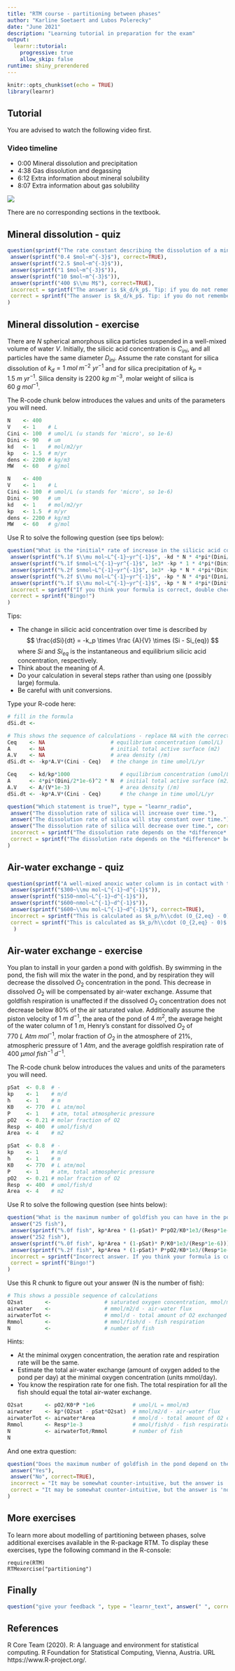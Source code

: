 ```yaml
---
title: "RTM course - partitioning between phases"
author: "Karline Soetaert and Lubos Polerecky"
date: "June 2021"
description: "Learning tutorial in preparation for the exam"
output: 
  learnr::tutorial:
    progressive: true
    allow_skip: false
runtime: shiny_prerendered
---
```


```r
knitr::opts_chunk$set(echo = TRUE)
library(learnr)
```

## Tutorial

You are advised to watch the following video first.

### Video timeline
* 0:00 Mineral dissolution and precipitation
* 4:38 Gas dissolution and degassing
* 6:12 Extra information about mineral solubility
* 8:07 Extra information about gas solubility

![](https://www.youtube.com/watch?v=CPme0Qz3L7Y&list=PLx8PHcDdmF-uD1Pr07TU9SzlhlGpfrxqn&index=8)

There are no corresponding sections in the textbook.

## Mineral dissolution - quiz

```r
question(sprintf("The rate constant describing the dissolution of a mineral in water is $k_d = 2~mol~m^{-2}~yr^{-1}$, and the rate constant describing the precipitation of that mineral is $k_p = 5~m~yr^{-1}$. What is the equilibrium concentration of the dissolved mineral in water?"), type = "learnr_checkbox",
 answer(sprintf("0.4 $mol~m^{-3}$"), correct=TRUE),
 answer(sprintf("2.5 $mol~m^{-3}$")),
 answer(sprintf("1 $mol~m^{-3}$")),
 answer(sprintf("10 $mol~m^{-3}$")),
 answer(sprintf("400 $\\mu M$"), correct=TRUE),
 incorrect = sprintf("The answer is $k_d/k_p$. Tip: if you do not remember whether this would be $k_p/k_d$ or $k_d/k_p$, think about the units. Concentrations are in $mol~m^{-3}$, and this unit is obtained with $k_d/k_p$, not with $k_p/k_d$."),
 correct = sprintf("The answer is $k_d/k_p$. Tip: if you do not remember whether this would be $k_p/k_d$ or $k_d/k_p$, think about the units. Concentrations are in $mol~m^{-3}$, and this unit is obtained with $k_d/k_p$, not with $k_p/k_d$.")   
)
```

## Mineral dissolution - exercise

There are $N$ spherical amorphous silica particles suspended in a well-mixed volume of water $V$. Initially, the silicic acid concentration is $C_{ini}$, and all particles have the same diameter $D_{ini}$. Assume the rate constant for silica dissolution of $k_d = 1~mol~m^{-2}~yr^{-1}$ and for silica precipitation of $k_p = 1.5~m~yr^{-1}$. Silica density is $2200~kg~m^{-3}$, molar weight of silica is $60~g~mol^{-1}$.

The R-code chunk below introduces the values and units of the parameters you will need. 

```r
N    <- 400
V    <- 1    # L
Cini <- 100  # umol/L (u stands for 'micro', so 1e-6)
Dini <- 90   # um
kd   <- 1    # mol/m2/yr
kp   <- 1.5  # m/yr
dens <- 2200 # kg/m3
MW   <- 60   # g/mol
```

```r
N    <- 400
V    <- 1    # L
Cini <- 100  # umol/L (u stands for 'micro', so 1e-6)
Dini <- 90   # um
kd   <- 1    # mol/m2/yr
kp   <- 1.5  # m/yr
dens <- 2200 # kg/m3
MW   <- 60   # g/mol
```

Use R to solve the following question (see tips below):

```r
question("What is the *initial* rate of increase in the silicic acid concentration (dSi/dt) in the water with the silica particles?", type = "learnr_radio",
 answer(sprintf("%.1f $\\mu mol~L^{-1}~yr^{-1}$", -kd * N * 4*pi*(Dini/2*1e-6)^2 / (V*1e-3) * (Cini - kp/kd*1e3))),
 answer(sprintf("%.1f $nmol~L^{-1}~yr^{-1}$", 1e3* -kp * 1 * 4*pi*(Dini/2*1e-6)^2 / (V*1e-3) * (Cini - kd/kp*1e3))),
 answer(sprintf("%.2f $nmol~L^{-1}~yr^{-1}$", 1e3* -kp * N * 4*pi*(Dini/2*1e-6)^2 / (V) * (Cini - kd/kp*1e3))),
 answer(sprintf("%.2f $\\mu mol~L^{-1}~yr^{-1}$", -kp * N * 4*pi*(Dini/2*1e-6)^2 / (V*1e-3) * (Cini - kd/kp*1e3)), correct=TRUE),
 answer(sprintf("%.1f $\\mu mol~L^{-1}~yr^{-1}$", -kp * N * 4*pi*(Dini*1e-6)^2 / (V*1e-3) * (Cini - kd/kp*1e3))),
 incorrect = sprintf("If you think your formula is correct, double check that you have not made a mistake in unit conversion."),
 correct = sprintf("Bingo!")
)
```

Tips:

* The change in silicic acid concentration over time is described by
$$
\frac{dSi}{dt} = -k_p \times \frac {A}{V} \times (Si - Si_{eq})
$$
where $Si$ and $Si_{eq}$ is the instantaneous and equilibrium silicic acid concentration, respectively.
* Think about the meaning of $A$.
* Do your calculation in several steps rather than using one (possibly large) formula.
* Be careful with unit conversions.

Type your R-code here:

```r
# fill in the formula
dSi.dt <- 
```

```r
# This shows the sequence of calculations - replace NA with the correct formula 
Ceq    <- NA                     # equilibrium concentration (umol/L)
A      <- NA                     # initial total active surface (m2)
A.V    <- NA                     # area density (/m)
dSi.dt <- -kp*A.V*(Cini - Ceq)   # the change in time umol/L/yr
```

```r
Ceq    <- kd/kp*1000                # equilibrium concentration (umol/L)
A      <- 4*pi*(Dini/2*1e-6)^2 * N  # initial total active surface (m2)
A.V    <- A/(V*1e-3)                # area density (/m)
dSi.dt <- -kp*A.V*(Cini - Ceq)      # the change in time umol/L/yr
```

```r
question("Which statement is true?", type = "learnr_radio",
 answer("The dissolution rate of silica will increase over time."),
 answer("The dissolution rate of silica will stay constant over time."),
 answer("The dissolution rate of silica will decrease over time.", correct=TRUE),
 incorrect = sprintf("The dissolution rate depends on the *difference* between the instantaneous and equilibrium concentration of silicic acid ($Si-Si_{eq}$). Because silica particles are dissolving, the silicic acid concentrations *increases* over time. Thus, the difference $Si-Si_{eq}$ is becoming smaller, implying that the third answer is correct."),
 correct = sprintf("The dissolution rate depends on the *difference* between the instantaneous and equilibrium concentration of silicic acid ($Si-Si_{eq}$). Because silica particles are dissolving, the silicic acid concentrations *increases* over time. Thus, the difference $Si-Si_{eq}$ is becoming smaller, implying that the third answer is correct.")
)
```

## Air-water exchange - quiz

```r
question(sprintf("A well-mixed anoxic water column is in contact with the atmosphere. What is the initial rate of increase in the $O_2$ concentration in the water? Piston velocity is $1~m~d^{-1}$, $O_2$ solubility in the water is $300~\\mu mol~L^{-1}$, water column height is $50~cm$."), type = "learnr_radio",
 answer(sprintf("$300~\\mu mol~L^{-1}~d^{-1}$")),
 answer(sprintf("$150~nmol~L^{-1}~d^{-1}$")),
 answer(sprintf("$600~nmol~L^{-1}~d^{-1}$")),
 answer(sprintf("$600~\\mu mol~L^{-1}~d^{-1}$"), correct=TRUE),
 incorrect = sprintf("This is calculated as $k_p/h\\cdot (O_{2,eq} - 0)$."),
 correct = sprintf("This is calculated as $k_p/h\\cdot (O_{2,eq} - 0)$.")
  )
```

## Air-water exchange - exercise

You plan to install in your garden a pond with goldfish. By swimming in the pond, the fish will mix the water in the pond, and by respiration they will decrease the dissolved $O_2$ concentration in the pond. This decrease in dissolved $O_2$ will be compensated by air-water exchange. Assume that goldfish respiration is unaffected if the dissolved $O_2$ concentration does not decrease below 80% of the air saturated value. Additionally assume the piston velocity of $1~m~d^{-1}$, the area of the pond of $4~m^2$, the average height of the water column of $1~m$, Henry’s constant for dissolved $O_2$ of $770~L~Atm~mol^{-1}$, molar fraction of $O_2$ in the atmosphere of 21%, atmospheric pressure of $1~Atm$, and the average goldfish respiration rate of $400~\mu mol~fish^{-1}~d^{-1}$.

The R-code chunk below introduces the values and units of the parameters you will need. 

```r
pSat  <- 0.8  # -
kp    <- 1    # m/d
h     <- 1    # m
K0    <- 770  # L atm/mol
P     <- 1    # atm, total atmospheric pressure
pO2   <- 0.21 # molar fraction of O2
Resp  <- 400  # umol/fish/d
Area  <- 4    # m2
```

```r
pSat  <- 0.8  # -
kp    <- 1    # m/d
h     <- 1    # m
K0    <- 770  # L atm/mol
P     <- 1    # atm, total atmospheric pressure
pO2   <- 0.21 # molar fraction of O2
Resp  <- 400  # umol/fish/d
Area  <- 4    # m2
```

Use R to solve the following question (see hints below):

```r
question("What is the maximum number of goldfish you can have in the pond so that their respiration will not be affected by the decreased $O_2$ concentrations in the pond? ", type = "learnr_radio",
 answer("25 fish"),
 answer(sprintf("%.0f fish", kp*Area * (1-pSat)* P*pO2/K0*1e3/(Resp*1e-6)), correct=TRUE),
 answer("252 fish"),
 answer(sprintf("%.0f fish", kp*Area * (1-pSat)* P/K0*1e3/(Resp*1e-6))),
 answer(sprintf("%.2f fish", kp*Area * (1-pSat)* P*pO2/K0*1e3/(Resp*1e-3))),
 incorrect = sprintf("Incorrect answer. If you think your formula is correct, double check that you have not made a mistake in unit conversion."),
 correct = sprintf("Bingo!")
)
```

Use this R chunk to figure out your answer (N is the number of fish):

```r
# This shows a possible sequence of calculations
O2sat       <-                 # saturated oxygen concentration, mmol/m3
airwater    <-                 # mmol/m2/d - air-water flux
airwaterTot <-                 # mmol/d - total amount of O2 exchanged per day
Rmmol       <-                 # mmol/fish/d - fish respiration
N           <-                 # number of fish    
```

<div id="Fish-hint">
Hints:

  - At the minimal oxygen concentration, the aeration rate and respiration rate will be the same.
  - Estimate the total air-water exchange (amount of oxygen added to the pond per day) at the minimal oxygen concentration (units mmol/day). 
  - You know the respiration rate for one fish. The total respiration for all the fish should equal the total air-water exchange.
</div>

```r
O2sat       <- pO2/K0*P *1e6            # umol/L = mmol/m3
airwater    <- kp*(O2sat - pSat*O2sat)  # mmol/m2/d - air-water flux
airwaterTot <- airwater*Area            # mmol/d - total amount of O2 exchanged per day
Rmmol       <- Resp*1e-3                # mmol/fish/d - fish respiration
N           <- airwaterTot/Rmmol        # number of fish
N
```

And one extra question:

```r
question("Does the maximum number of goldfish in the pond depend on the height of the water column?", type = "learnr_radio",
 answer("Yes"),
 answer("No", correct=TRUE),
 incorrect = "It may be somewhat counter-intuitive, but the answer is 'no'. This is because the air-water exchange rate - in terms of the *amount* of $O_2$ exchanged per unit time ($mol~O_2~d^{-1}$) - is proportional to the *area* of the air-water interface through which the exchange occurs (as long as the water column is well-mixed). This is in contrast to the air-water exchange rate in terms of the *concentration* of $O_2$ per unit time ($mol~O_2~m^{-3}~d^{-1}$), which is proportional to the *area density* ($A/V=1/h$).",
 correct = "It may be somewhat counter-intuitive, but the answer is 'no'. This is because the air-water exchange rate - in terms of the *amount* of $O_2$ exchanged per unit time ($mol~O_2~d^{-1}$) - is proportional to the *area* of the air-water interface through which the exchange occurs (as long as the water column is well-mixed). This is in contrast to the air-water exchange rate in terms of the *concentration* of $O_2$ per unit time ($mol~O_2~m^{-3}~d^{-1}$), which is proportional to the *area density* ($A/V=1/h$)."
)
```

## More exercises

To learn more about modelling of partitioning between phases, solve additional exercises available in the R-package RTM. To display these exercises, type the following command in the R-console:

```
require(RTM)
RTMexercise("partitioning")
```

## Finally

```r
question("give your feedback ", type = "learnr_text", answer(" ", correct=TRUE), correct="thank you", incorrect = "thank you")
```

## References

R Core Team (2020). R: A language and environment for statistical computing. R
  Foundation for Statistical Computing, Vienna, Austria. URL
  https://www.R-project.org/.
